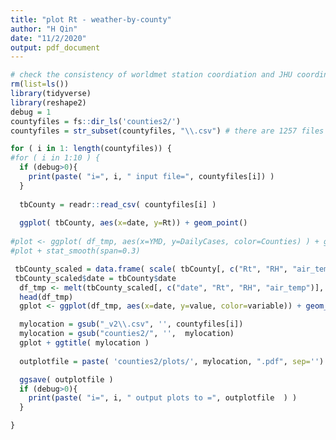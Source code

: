 ```yaml
---
title: "plot Rt - weather-by-county"
author: "H Qin"
date: "11/2/2020"
output: pdf_document
---
```



```r
# check the consistency of worldmet station coordiation and JHU coordinates
rm(list=ls())
library(tidyverse)
library(reshape2)
debug = 1
countyfiles = fs::dir_ls('counties2/')
countyfiles = str_subset(countyfiles, "\\.csv") # there are 1257 files
```


```r
for ( i in 1: length(countyfiles)) {
#for ( i in 1:10 ) {
  if (debug>0){
    print(paste( "i=", i, " input file=", countyfiles[i]) )
  }
  
  tbCounty = readr::read_csv( countyfiles[i] )
  
  ggplot( tbCounty, aes(x=date, y=Rt)) + geom_point()
  
#plot <- ggplot( df_tmp, aes(x=YMD, y=DailyCases, color=Counties) ) + geom_point()
#plot + stat_smooth(span=0.3)

 tbCounty_scaled = data.frame( scale( tbCounty[, c("Rt", "RH", "air_temp")] ) )
 tbCounty_scaled$date = tbCounty$date
  df_tmp <- melt(tbCounty_scaled[, c("date", "Rt", "RH", "air_temp")], measure.vars = c("Rt", "RH", "air_temp"))
  head(df_tmp)
  gplot <- ggplot(df_tmp, aes(x=date, y=value, color=variable)) + geom_smooth()

  mylocation = gsub("_v2\\.csv", '', countyfiles[i]) 
  mylocation = gsub("counties2/", '',  mylocation) 
  gplot + ggtitle( mylocation )
  
  outplotfile = paste( 'counties2/plots/', mylocation, ".pdf", sep='')

  ggsave( outplotfile )
  if (debug>0){
    print(paste( "i=", i, " output plots to =", outplotfile  ) )
  }

}
```

